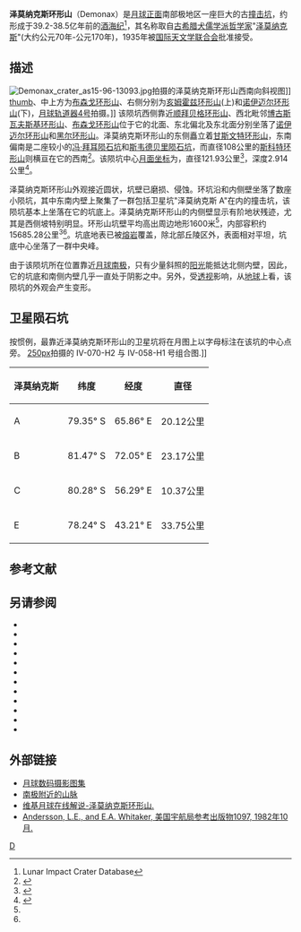 {{lunar crater data
| image=Demonax crater 4044 h1 4044 h2.jpg|240px
| caption=[[月球轨道器4号|月球轨道器4号]]拍摄的图像
| latitude = 78.09
| N_or_S = S
| longitude = 59.36
| E_or_W = E
| diameter = 121.93公里
| depth = 2.914公里
| colong = 310
| eponym =[[泽莫纳克斯|泽莫纳克斯]]
}}
'''泽莫纳克斯环形山'''（Demonax）是[[月球正面|月球正面]]南部极地区一座巨大的古[[撞击坑|撞击坑]]，约形成于39.2-38.5亿年前的[[酒海纪|酒海纪]]<ref name=LICD>Lunar Impact Crater Database</ref>，其名称取自[[古希腊|古希腊]][[犬儒学派|犬儒学派]][[哲学家|哲学家]]"[[泽莫纳克斯|泽莫纳克斯]]"(大约公元70年-公元170年)，1935年被[[国际天文学联合会|国际天文学联合会]]批准接受。

==描述== 
[[Image:Demonax_crater_as15-96-13093.jpg|thumb]]拍摄的泽莫纳克斯环形山西南向斜视图]]
[[image:Iv_058_h2.jpg|thumb]]、中上方为[[布森戈环形山|布森戈环形山]]、右侧分别为[[亥姆霍兹环形山|亥姆霍兹环形山]](上)和[[诺伊迈尔环形山|诺伊迈尔环形山]](下)，[[月球轨道器4号|月球轨道器4号]]拍摄。]] 
该陨坑西侧靠近[[顺拜贝格环形山|顺拜贝格环形山]]、西北毗邻[[博古斯瓦夫斯基环形山|博古斯瓦夫斯基环形山]]、[[布森戈环形山|布森戈环形山]]位于它的北面、东北偏北及东北面分别坐落了[[诺伊迈尔环形山|诺伊迈尔环形山]]和[[黑尔环形山|黑尔环形山]]。泽莫纳克斯环形山的东侧矗立着[[甘斯文特环形山|甘斯文特环形山]]，东南偏南是二座较小的[[冯·拜耳陨石坑|冯·拜耳陨石坑]]和[[斯韦德贝里陨石坑|斯韦德贝里陨石坑]]，而直径108公里的[[斯科特环形山|斯科特环形山]]则横亘在它的西南<ref>{{Cite web |url=http://planetarynames.wr.usgs.gov/images/Lunar/lac_139_lo.pdf |title=Crater Demonax on LAC-139 map. |access-date=2016-10-31 |archive-date=2013-02-20 |archive-url=https://web.archive.org/web/20130220221423/http://planetarynames.wr.usgs.gov/images/Lunar/lac_139_lo.pdf |dead-url=no }}</ref>。该陨坑中心[[月面坐标|月面坐标]]为{{Coord|78.09|S|59.36|E|globe:Moon|nogoogle=1|noosm=1}}，直径121.93公里<ref name="IAU">{{Cite web |url=http://planetarynames.wr.usgs.gov/Feature/1484 |title=Directory of the International Astronomical Union |access-date=2016-10-31 |archive-date=2017-12-03 |archive-url=https://web.archive.org/web/20171203013806/https://planetarynames.wr.usgs.gov/Feature/1484 |dead-url=no }}</ref>，深度2.914公里<ref>{{Cite web |url=http://fisherka.csolutionshosting.net/astronote/plan/craterdepth/html/CraterDepthFeatureNameWestfall.html |title=John E. Westfall's Atlas of the Lunar Terminator, Cambridge Univ. Press (2000) |accessdate=2016-10-31 |archive-date=2014-12-18 |archive-url=https://archive.today/20141218234310/http://fisherka.csolutionshosting.net/astronote/plan/craterdepth/html/CraterDepthFeatureNameWestfall.html |dead-url=yes }}</ref>。

泽莫纳克斯环形山外观接近圆状，坑壁已磨损、侵蚀。环坑沿和内侧壁坐落了数座小陨坑，其中东南内壁上聚集了一群包括卫星坑"泽莫纳克斯 A"在内的撞击坑，该陨坑基本上坐落在它的坑底上。泽莫纳克斯环形山的内侧壁显示有阶地状残迹，尤其是西侧坡特别明显。环形山坑壁平均高出周边地形1600米<ref name="LICD"/>，内部容积约15685.28公里<sup>3</sup><ref name="LICD"/>。坑底地表已被[[熔岩|熔岩]]覆盖，除北部丘陵区外，表面相对平坦，坑底中心坐落了一群中央峰。

由于该陨坑所在位置靠近[[月球南极|月球南极]]，只有少量斜照的[[阳光|阳光]]能抵达北侧内壁，因此，它的坑底和南侧内壁几乎一直处于阴影之中。另外，受[[透视|透视]]影响，从[[地球|地球]]上看，该陨坑的外观会产生变形。

==卫星陨石坑==
按惯例，最靠近泽莫纳克斯环形山的卫星坑将在月图上以字母标注在该坑的中心点旁。
[[image:Demonax_sattelite_craters_map.jpg|250px]]拍摄的 IV-070-H2 与 IV-058-H1 号组合图.]]

{| class="wikitable" style="text-align: right;"
|-
! scope="col" | 泽莫纳克斯
! scope="col" | 纬度
! scope="col" | 经度
! scope="col" | 直径
|-
! scope="row" | A
| 79.35° S
| 65.86° E
| 20.12公里
|-
! scope="row" | B
| 81.47° S
| 72.05° E
| 23.17公里
|-
! scope="row" | C
| 80.28° S
| 56.29° E
| 10.37公里
|-
! scope="row" | E
| 78.24° S
| 43.21° E
| 33.75公里
|}{{clear}}
==参考文献==
{{Reflist}}
==另请参阅==
* {{cite book
  | last1 = Andersson
  | first1 = L. E.
  | last2 = Whitaker
  | first2 = E. A.
  | authorlink2 = Ewen Whitaker
  | date = 1982
  | title = [[NASA|NASA]] Catalogue of Lunar Nomenclature
  | publisher = NASA RP-1097
  | ref = harv
  }}
* {{cite web
  | last = Blue
  | first = Jennifer
  | date = July 25, 2007
  | title = Gazetteer of Planetary Nomenclature
  | publisher = [[United_States_Geological_Survey|USGS]]
  | url = http://planetarynames.wr.usgs.gov/
  | accessdate = 2007-08-05
  | ref = harv
  | archive-date = 2012-04-08
  | archive-url = https://www.webcitation.org/66mXDr4G9?url=http://planetarynames.wr.usgs.gov/
  | dead-url = no
  }}
* {{cite book
  | last1 = Bussey
  | first1 = B.
  | authorlink1 = Ben Bussey
  | last2 = Spudis
  | first2 = P.
  | authorlink2 = Paul Spudis
  | date = 2004
  | title = The Clementine Atlas of the Moon
  | publisher = Cambridge University Press
  | location = New York
  | isbn = 978-0-521-81528-4
  | ref = harv
  }}
* {{cite book
  | last1 = Cocks
  | first1 = Elijah E.
  | last2 = Cocks
  | first2 = Josiah C.
  | date = 1995
  | title = Who's Who on the Moon: A Biographical Dictionary of Lunar Nomenclature
  | url = https://archive.org/details/isbn_9780936389271
  | publisher = Tudor Publishers
  | isbn = 978-0-936389-27-1
  | ref = harv
  }}
* {{cite web
  | last = McDowell
  | first = Jonathan
  | date = July 15, 2007
  | url = http://host.planet4589.org/astro/lunar/
  | title = Lunar Nomenclature
  | publisher = Jonathan's Space Report
  | accessdate = 2007-10-24
  | ref = harv
  | archive-date = 2012-05-26
  | archive-url = https://www.webcitation.org/67wcYNfK3?url=http://host.planet4589.org/astro/lunar/
  | dead-url = no
  }}
* {{cite journal| last1 = Menzel| first1 = D. H.| last2 = Minnaert| first2 = M.| last3 = Levin| first3 = B.| last4 = Dollfus| first4 = A.| last5 = Bell| first5 = B.| title = Report on Lunar Nomenclature by the Working Group of Commission 17 of the IAU| doi = 10.1007/BF00171763| journal = Space Science Reviews| volume = 12| issue = 2| pages = 136–186| date = 1971| bibcode = 1971SSRv...12..136M| ref = harv}}
* {{cite book
  | first = Patrick
  | last = Moore
  | authorlink = Patrick Moore
  | date = 2001
  | title = On the Moon
  | url = https://archive.org/details/patrickmooreonmo00patr
  | publisher = Sterling Publishing Co.
  | isbn = 978-0-304-35469-6
  | ref = harv
  }}
* {{cite book
  | first = Fred W.
  | last = Price
  | date = 1988
  | title = The Moon Observer's Handbook
  | publisher = Cambridge University Press
  | isbn = 978-0-521-33500-3
  | ref = harv
  }}
* {{cite book
  | last = Rükl
  | first = Antonín
  | authorlink = Antonín Rükl
  | date = 1990
  | title = Atlas of the Moon
  | publisher = Kalmbach Books
  | isbn = 978-0-913135-17-4
  | ref = harv
  }}
* {{cite book
  | last = Webb
  | first = Rev. T. W.
  | authorlink = Thomas William Webb
  | date = 1962
  | title = Celestial Objects for Common Telescopes
  | url = https://archive.org/details/celestialobjects00webb
  | edition = 6th revised
  | publisher = Dover
  | isbn = 978-0-486-20917-3
  | ref = harv
  }}
* {{cite book
  | first = Ewen A.
  | last = Whitaker
  | authorlink = Ewen Whitaker
  | date = 1999
  | title = Mapping and Naming the Moon
  | publisher = Cambridge University Press
  | isbn = 978-0-521-62248-6
  | ref = harv
  }}
* {{cite book
  | first = Peter T.
  | last = Wlasuk
  | date = 2000
  | title = Observing the Moon
  | publisher = Springer
  | isbn = 978-1-85233-193-1
  | ref = harv
 }}

==外部链接==
* [http://www.lpi.usra.edu/resources/lunar_orbiter/bin/srch_nam.shtml?Demonax%7C0 月球数码摄影图集] {{Wayback|url=http://www.lpi.usra.edu/resources/lunar_orbiter/bin/srch_nam.shtml?Demonax%7C0 |date=20201127015303 }}
* [https://web.archive.org/web/20150324122025/http://www.lpod.org/?m=20061021 南极附近的山脉]
* [http://the-moon.wikispaces.com/Demonax 维基月球在线解说-泽莫纳克斯环形山.] {{Wayback|url=http://the-moon.wikispaces.com/Demonax |date=20180530160328 }}
*[http://planet4589.org/astro/lunar/RP-1097.pdf Andersson, L.E., and E.A. Whitaker, 美国宇航局参考出版物1097, 1982年10月.] {{Wayback|url=http://planet4589.org/astro/lunar/RP-1097.pdf |date=20141006125838 }}

[[Category:月球环形山|D]]
{{月球環形山 (C-F)}}